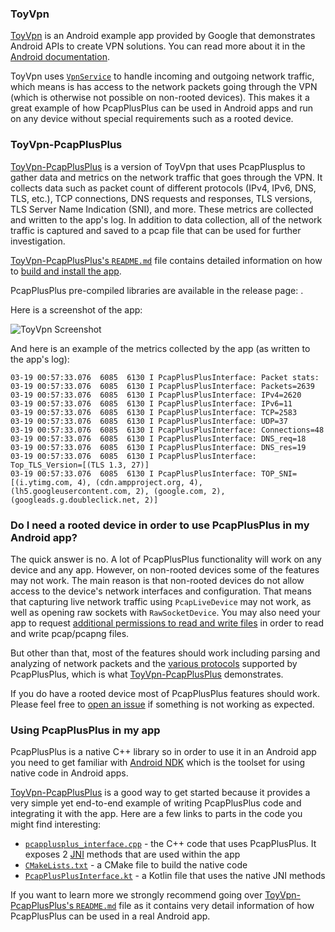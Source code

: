 
### ToyVpn

[ToyVpn](https://android.googlesource.com/platform/development/+/master/samples/ToyVpn) is an Android example app provided by Google that demonstrates Android APIs to create VPN solutions. You can read more about it in the [Android documentation](https://developer.android.com/guide/topics/connectivity/vpn).

ToyVpn uses [`VpnService`](https://developer.android.com/reference/android/net/VpnService) to handle incoming and outgoing network traffic, which means is has access to the network packets going through the VPN (which is otherwise not possible on non-rooted devices). This makes it a great example of how PcapPlusPlus can be used in Android apps and run on any device without special requirements such as a rooted device.

### ToyVpn-PcapPlusPlus

[ToyVpn-PcapPlusPlus](https://github.com/seladb/ToyVpn-PcapPlusPlus) is a version of ToyVpn that uses PcapPlusplus to gather data and metrics on the network traffic that goes through the VPN. It collects data such as packet count of different protocols (IPv4, IPv6, DNS, TLS, etc.), TCP connections, DNS requests and responses, TLS versions, TLS Server Name Indication (SNI), and more. These metrics are collected and written to the app's log. In addition to data collection, all of the network traffic is captured and saved to a pcap file that can be used for further investigation.

[ToyVpn-PcapPlusPlus's `README.md`](https://github.com/seladb/ToyVpn-PcapPlusPlus/blob/master/README.md) file contains detailed information on how to [build and install the app](https://github.com/seladb/ToyVpn-PcapPlusPlus#build-and-run-instructions).

PcapPlusPlus pre-compiled libraries are available in the release page: <ReleaseLink/>.

Here is a screenshot of the app:

![ToyVpn Screenshot](/img/toyvpn.png)

And here is an example of the metrics collected by the app (as written to the app's log):

```shell
03-19 00:57:33.076  6085  6130 I PcapPlusPlusInterface: Packet stats:
03-19 00:57:33.076  6085  6130 I PcapPlusPlusInterface: Packets=2639
03-19 00:57:33.076  6085  6130 I PcapPlusPlusInterface: IPv4=2620
03-19 00:57:33.076  6085  6130 I PcapPlusPlusInterface: IPv6=11
03-19 00:57:33.076  6085  6130 I PcapPlusPlusInterface: TCP=2583
03-19 00:57:33.076  6085  6130 I PcapPlusPlusInterface: UDP=37
03-19 00:57:33.076  6085  6130 I PcapPlusPlusInterface: Connections=48
03-19 00:57:33.076  6085  6130 I PcapPlusPlusInterface: DNS_req=18
03-19 00:57:33.076  6085  6130 I PcapPlusPlusInterface: DNS_res=19
03-19 00:57:33.076  6085  6130 I PcapPlusPlusInterface: Top_TLS_Version=[(TLS 1.3, 27)]
03-19 00:57:33.076  6085  6130 I PcapPlusPlusInterface: TOP_SNI=[(i.ytimg.com, 4), (cdn.ampproject.org, 4), (lh5.googleusercontent.com, 2), (google.com, 2), (googleads.g.doubleclick.net, 2)]
```

### Do I need a rooted device in order to use PcapPlusPlus in my Android app?

The quick answer is no. A lot of PcapPlusPlus functionality will work on any device and any app. However, on non-rooted devices some of the features may not work. The main reason is that non-rooted devices do not allow access to the device's network interfaces and configuration. That means that capturing live network traffic using <APIDocsLink relativePath="/classpcpp_1_1_pcap_live_device.html">`PcapLiveDevice`</APIDocsLink> may not work, as well as opening raw sockets with <APIDocsLink relativePath="/classpcpp_1_1_raw_socket_device.html">`RawSocketDevice`</APIDocsLink>. You may also need your app to request [additional permissions to read and write files](https://developer.android.com/training/data-storage) in order to read and write pcap/pcapng files.

But other than that, most of the features should work including parsing and analyzing of network packets and the [various protocols](./features#supported-network-protocols) supported by PcapPlusPlus, which is what [ToyVpn-PcapPlusPlus](https://github.com/seladb/ToyVpn-PcapPlusPlus) demonstrates.

If you do have a rooted device most of PcapPlusPlus features should work. Please feel free to [open an issue](https://github.com/seladb/PcapPlusPlus/issues) if something is not working as expected.

### Using PcapPlusPlus in my app

PcapPlusPlus is a native C++ library so in order to use it in an Android app you need to get familiar with [Android NDK](https://developer.android.com/ndk) which is the toolset for using native code in Android apps.

[ToyVpn-PcapPlusPlus](https://github.com/seladb/ToyVpn-PcapPlusPlus) is a good way to get started because it provides a very simple yet end-to-end example of writing PcapPlusPlus code and integrating it with the app. Here are a few links to parts in the code you might find interesting:
- [`pcapplusplus_interface.cpp`](https://github.com/seladb/ToyVpn-PcapPlusPlus/blob/master/app/src/main/cpp/pcapplusplus_interface.cpp) - the C++ code that uses PcapPlusPlus. It exposes 2 [JNI](https://developer.android.com/training/articles/perf-jni) methods that are used within the app
- [`CMakeLists.txt`](https://github.com/seladb/ToyVpn-PcapPlusPlus/blob/master/app/src/main/cpp/CMakeLists.txt) - a CMake file to build the native code
- [`PcapPlusPlusInterface.kt`](https://github.com/seladb/ToyVpn-PcapPlusPlus/blob/master/app/src/main/java/com/example/android/pcapplusplus/PcapPlusPlusInterface.kt) - a Kotlin file that uses the native JNI methods

If you want to learn more we strongly recommend going over [ToyVpn-PcapPlusPlus's `README.md`](https://github.com/seladb/ToyVpn-PcapPlusPlus/blob/master/README.md) file as it contains very detail information of how PcapPlusPlus can be used in a real Android app.
